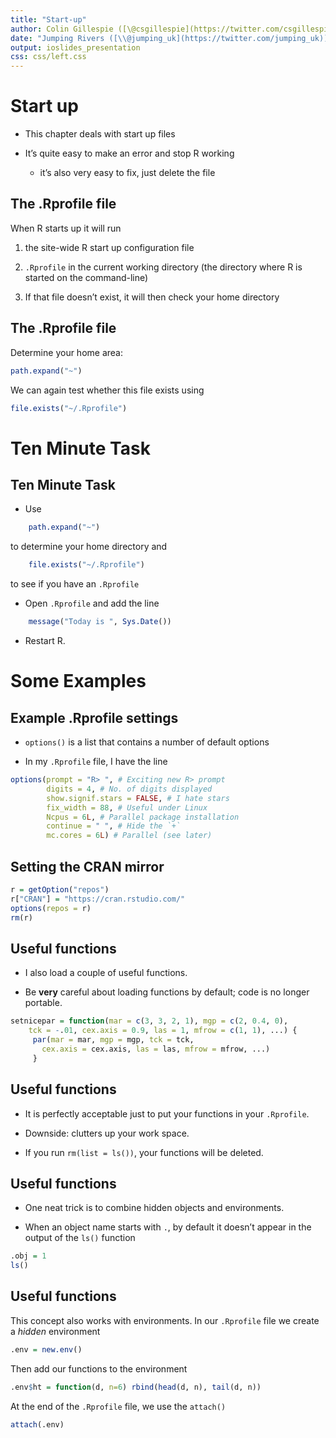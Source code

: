 ```yaml
---
title: "Start-up"
author: Colin Gillespie ([\@csgillespie](https://twitter.com/csgillespie))
date: "Jumping Rivers ([\\@jumping_uk](https://twitter.com/jumping_uk))"
output: ioslides_presentation
css: css/left.css
---
```

<!--
%\VignetteEngine{knitr::rmarkdown}
%\VignetteIndexEntry{Slides: Your Start-up file}
-->


# Start up

- This chapter deals with start up files

- It's quite easy to make an error and stop R working 
  
  - it's also very easy to fix, just delete the file

## The .Rprofile file

When R starts up it will run

1.  the site-wide R start up configuration file

2.  `.Rprofile` in the current working directory (the directory where R is
    started on the command-line)

3. If that file doesn't exist, it will then check your home directory

## The .Rprofile file

Determine your home area:

```r
path.expand("~")
``` 

We can again test whether this file exists using 

```r
file.exists("~/.Rprofile")
``` 

# Ten Minute Task

##  Ten Minute Task

- Use 
```r
    path.expand("~")
```
to determine your home directory and
```r
    file.exists("~/.Rprofile")
``` 
to see if you have an `.Rprofile`

- Open `.Rprofile` and add the line
  
```r
    message("Today is ", Sys.Date())
``` 

- Restart R.

# Some Examples

## Example .Rprofile settings

  - `options()` is a list that contains a number of default options

  - In my `.Rprofile` file, I have the line

```r
options(prompt = "R> ", # Exciting new R> prompt
        digits = 4, # No. of digits displayed
        show.signif.stars = FALSE, # I hate stars
        fix_width = 88, # Useful under Linux
        Ncpus = 6L, # Parallel package installation
        continue = " ", # Hide the `+`
        mc.cores = 6L) # Parallel (see later)
```

## Setting the CRAN mirror

```r
r = getOption("repos")             
r["CRAN"] = "https://cran.rstudio.com/"
options(repos = r)
rm(r)
``` 

## Useful functions
  
  - I also load a couple of useful functions.

  - Be **very** careful about loading functions by default; code is no
    longer portable.
  

```r
setnicepar = function(mar = c(3, 3, 2, 1), mgp = c(2, 0.4, 0), 
    tck = -.01, cex.axis = 0.9, las = 1, mfrow = c(1, 1), ...) {
     par(mar = mar, mgp = mgp, tck = tck,
       cex.axis = cex.axis, las = las, mfrow = mfrow, ...)
     }
```   

## Useful functions

-  It is perfectly acceptable just to put your functions in your `.Rprofile`.

-  Downside: clutters up your work space.

-  If you run `rm(list = ls())`, your functions will be deleted. 

## Useful functions

- One neat trick is to combine hidden objects and environments.

- When an object name starts with `.`, by default it doesn't appear in
  the output of the `ls()` function

```r
.obj = 1
ls()
``` 

## Useful functions

This concept also works with environments. In our `.Rprofile` file
we create a *hidden* environment

```r
.env = new.env()
``` 

Then add our functions to the environment

```r
.env$ht = function(d, n=6) rbind(head(d, n), tail(d, n))
```

 At the end of the `.Rprofile` file, we use the
`attach()`

```r
attach(.env)
``` 
 
